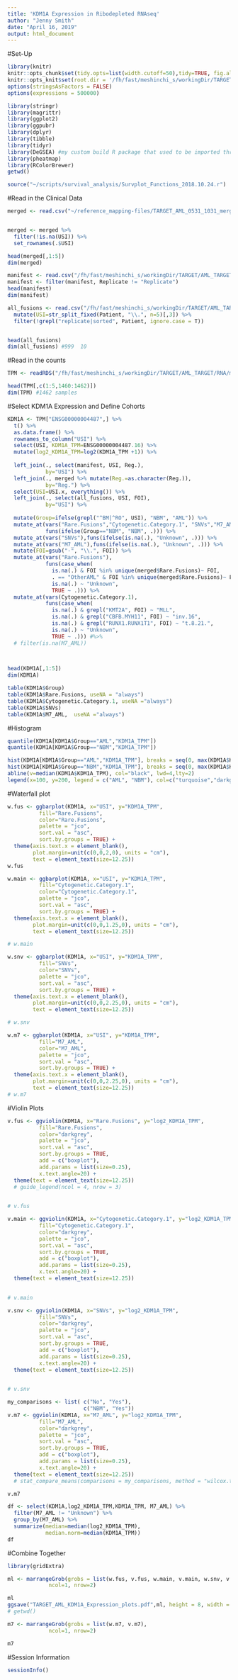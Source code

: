 ```yaml
---
title: 'KDM1A Expression in Ribodepleted RNAseq'
author: "Jenny Smith"
date: "April 16, 2019"
output: html_document
---
```


#Set-Up

```r
library(knitr)
knitr::opts_chunk$set(tidy.opts=list(width.cutoff=50),tidy=TRUE, fig.align='center', fig.height=5, fig.width=8, dpi = 600)
knitr::opts_knit$set(root.dir = '/fh/fast/meshinchi_s/workingDir/TARGET/AML_TARGET/RNA/mRNAseq/analysis/2017.07.13_NUP98KDM5A_DEGs/')
options(stringsAsFactors = FALSE)
options(expressions = 500000)
```

```r
library(stringr)
library(magrittr)
library(ggplot2)
library(ggpubr)
library(dplyr)
library(tibble)
library(tidyr)
library(DeGSEA) #my custom build R package that used to be imported through `source()` 
library(pheatmap)
library(RColorBrewer)
getwd()
```

```r
source("~/scripts/survival_analysis/Survplot_Functions_2018.10.24.r")
```



#Read in the Clinical Data

```r
merged <- read.csv("~/reference_mapping-files/TARGET_AML_0531_1031_merged_CDEs_3.01.19.csv")


merged <- merged %>% 
  filter(!is.na(USI)) %>% 
  set_rownames(.$USI)

head(merged[,1:5])
dim(merged)
```

```r
manifest <- read.csv("/fh/fast/meshinchi_s/workingDir/TARGET/AML_TARGET/SequencingDataMatrix/TARGET_AML_0531_1031_miRNAseq_Ribodepletion_mRNAseq_Manifest_v4.csv")
manifest <- filter(manifest, Replicate != "Replicate")
head(manifest)
dim(manifest)
```

```r
all_fusions <- read.csv("/fh/fast/meshinchi_s/workingDir/TARGET/AML_TARGET/RNA/mRNAseq/level2/fusion/concat_matrices/2017July_BCCA_0531_1031_TransAbyss_STAR_K.Mungall_Combined_Illumina_data/TARGET_AML_0531_1031_TransAbyss_STAR_TargetedAlignment_Condensed_Fusion_Columns_4.15.19.csv") %>% 
  mutate(USI=str_split_fixed(Patient, "\\.", n=5)[,3]) %>% 
  filter(!grepl("replicate|sorted", Patient, ignore.case = T))


head(all_fusions)
dim(all_fusions) #999  10
```


#Read in the counts

```r
TPM <- readRDS("/fh/fast/meshinchi_s/workingDir/TARGET/AML_TARGET/RNA/mRNAseq/level3/transcript/concat_matrices/2017July_BCCA_1031_Kallisto_GRCh38_Illumina_data/TARGET_AML_RBD_Kallisto_Quant_GeneLevel_TPM.RDS")

head(TPM[,c(1:5,1460:1462)])
dim(TPM) #1462 samples
```


#Select KDM1A Expression and Define Cohorts

```r
KDM1A <- TPM["ENSG00000004487",] %>% 
  t() %>% 
  as.data.frame() %>% 
  rownames_to_column("USI") %>% 
  select(USI, KDM1A_TPM=ENSG00000004487.16) %>%
  mutate(log2_KDM1A_TPM=log2(KDM1A_TPM +1)) %>%
  
  left_join(., select(manifest, USI, Reg.),
            by="USI") %>% 
  left_join(., merged %>% mutate(Reg.=as.character(Reg.)),
            by="Reg.") %>%
  select(USI=USI.x, everything()) %>%
  left_join(., select(all_fusions, USI, FOI), 
            by="USI") %>% 
  
  mutate(Group=ifelse(grepl("^BM|^RO", USI), "NBM", "AML")) %>%
  mutate_at(vars("Rare.Fusions","Cytogenetic.Category.1", "SNVs","M7_AML"),
            funs(ifelse(Group=="NBM", "NBM", .))) %>%
  mutate_at(vars("SNVs"),funs(ifelse(is.na(.), "Unknown", .))) %>% 
  mutate_at(vars("M7_AML"),funs(ifelse(is.na(.), "Unknown", .))) %>%
  mutate(FOI=gsub("-", "\\.", FOI)) %>% 
  mutate_at(vars("Rare.Fusions"),
            funs(case_when(
              is.na(.) & FOI %in% unique(merged$Rare.Fusions)~ FOI,
              . == "OtherAML" & FOI %in% unique(merged$Rare.Fusions)~ FOI,
              is.na(.) ~ "Unknown",
              TRUE ~ .))) %>%
  mutate_at(vars(Cytogenetic.Category.1),
            funs(case_when(
              is.na(.) & grepl("KMT2A", FOI) ~ "MLL", 
              is.na(.) & grepl("CBFB.MYH11", FOI) ~ "inv.16", 
              is.na(.) & grepl("RUNX1.RUNX1T1", FOI) ~ "t.8.21.",
              is.na(.) ~ "Unknown", 
              TRUE ~ .))) #%>% 
  # filter(is.na(M7_AML))
  


head(KDM1A[,1:5])
dim(KDM1A)
```

```r
table(KDM1A$Group)
table(KDM1A$Rare.Fusions, useNA = "always")
table(KDM1A$Cytogenetic.Category.1, useNA ="always")
table(KDM1A$SNVs)
table(KDM1A$M7_AML,  useNA ="always")
```


#Histogram

```r
quantile(KDM1A[KDM1A$Group=="AML","KDM1A_TPM"])
quantile(KDM1A[KDM1A$Group=="NBM","KDM1A_TPM"])

```


```r
hist(KDM1A[KDM1A$Group=="AML","KDM1A_TPM"], breaks = seq(0, max(KDM1A$KDM1A_TPM)+5, by=5), col="turquoise", main = "KDM1A Expression in \n Pediatric AML and NBM Controls")
hist(KDM1A[KDM1A$Group=="NBM","KDM1A_TPM"], breaks = seq(0, max(KDM1A$KDM1A_TPM)+5, by=5), col="darkgrey", main = NULL, add=TRUE)
abline(v=median(KDM1A$KDM1A_TPM), col="black", lwd=4,lty=2)
legend(x=100, y=200, legend = c("AML", "NBM"), col=c("turquoise","darkgrey"), pch=15)

```




#Waterfall plot 

```r
w.fus <- ggbarplot(KDM1A, x="USI", y="KDM1A_TPM",
          fill="Rare.Fusions",
          color="Rare.Fusions",
          palette = "jco",
          sort.val = "asc",
          sort.by.groups = TRUE) +
  theme(axis.text.x = element_blank(), 
        plot.margin=unit(c(0,0,2,0), units = "cm"), 
        text = element_text(size=12.25))
w.fus
```

```r
w.main <- ggbarplot(KDM1A, x="USI", y="KDM1A_TPM",
          fill="Cytogenetic.Category.1",
          color="Cytogenetic.Category.1",
          palette = "jco",
          sort.val = "asc",
          sort.by.groups = TRUE) +
  theme(axis.text.x = element_blank(), 
        plot.margin=unit(c(0,0,1.25,0), units = "cm"), 
        text = element_text(size=12.25))

# w.main
```


```r
w.snv <- ggbarplot(KDM1A, x="USI", y="KDM1A_TPM",
          fill="SNVs",
          color="SNVs",
          palette = "jco",
          sort.val = "asc",
          sort.by.groups = TRUE) +
  theme(axis.text.x = element_blank(), 
        plot.margin=unit(c(0,0,2.25,0), units = "cm"),
        text = element_text(size=12.25))

# w.snv
```

```r
w.m7 <- ggbarplot(KDM1A, x="USI", y="KDM1A_TPM",
          fill="M7_AML",
          color="M7_AML",
          palette = "jco",
          sort.val = "asc",
          sort.by.groups = TRUE) +
  theme(axis.text.x = element_blank(), 
        plot.margin=unit(c(0,0,2.25,0), units = "cm"),
        text = element_text(size=12.25))
# w.m7
```


#Violin Plots 

```r
v.fus <- ggviolin(KDM1A, x="Rare.Fusions", y="log2_KDM1A_TPM",
          fill="Rare.Fusions",
          color="darkgrey",
          palette = "jco",
          sort.val = "asc",
          sort.by.groups = TRUE, 
          add = c("boxplot"), 
          add.params = list(size=0.25), 
          x.text.angle=20) +
  theme(text = element_text(size=12.25))
  # guide_legend(ncol = 4, nrow = 3)
  

# v.fus
```

```r
v.main <- ggviolin(KDM1A, x="Cytogenetic.Category.1", y="log2_KDM1A_TPM",
          fill="Cytogenetic.Category.1",
          color="darkgrey",
          palette = "jco",
          sort.val = "asc",
          sort.by.groups = TRUE, 
          add = c("boxplot"), 
          add.params = list(size=0.25), 
          x.text.angle=20) + 
  theme(text = element_text(size=12.25))
  

# v.main
```

```r
v.snv <- ggviolin(KDM1A, x="SNVs", y="log2_KDM1A_TPM",
          fill="SNVs",
          color="darkgrey",
          palette = "jco",
          sort.val = "asc",
          sort.by.groups = TRUE, 
          add = c("boxplot"), 
          add.params = list(size=0.25), 
          x.text.angle=20) + 
  theme(text = element_text(size=12.25))
  

# v.snv
```


```r
my_comparisons <- list( c("No", "Yes"),
                        c("NBM", "Yes"))
v.m7 <- ggviolin(KDM1A, x="M7_AML", y="log2_KDM1A_TPM",
          fill="M7_AML",
          color="darkgrey",
          palette = "jco",
          sort.val = "asc",
          sort.by.groups = TRUE, 
          add = c("boxplot"), 
          add.params = list(size=0.25), 
          x.text.angle=20) + 
  theme(text = element_text(size=12.25)) 
  # stat_compare_means(comparisons = my_comparisons, method = "wilcox.test")

v.m7
```

```r
df <- select(KDM1A,log2_KDM1A_TPM,KDM1A_TPM, M7_AML) %>% 
  filter(M7_AML != "Unknown") %>% 
  group_by(M7_AML) %>% 
  summarize(median=median(log2_KDM1A_TPM), 
            median.norm=median(KDM1A_TPM))
df
```



#Combine Together 

```r
library(gridExtra)
```


```r
ml <- marrangeGrob(grobs = list(w.fus, v.fus, w.main, v.main, w.snv, v.snv, w.m7, v.m7),
             ncol=1, nrow=2)

ml
ggsave("TARGET_AML_KDM1A_Expression_plots.pdf",ml, height = 8, width = 8.5)
# getwd()
```

```r
m7 <- marrangeGrob(grobs = list(w.m7, v.m7),
             ncol=1, nrow=2)

m7
```


#Session Information 

```r
sessionInfo()
```

